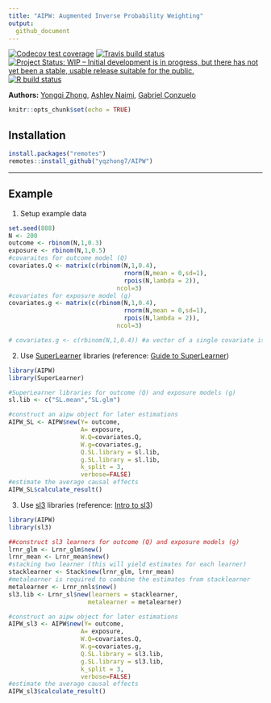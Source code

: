 ```yaml
---
title: "AIPW: Augmented Inverse Probability Weighting"
output:
  github_document
---
```

<!-- badges: start -->
[![Codecov test coverage](https://codecov.io/gh/yqzhong7/AIPW/branch/master/graph/badge.svg)](https://codecov.io/gh/yqzhong7/AIPW?branch=master)
[![Travis build status](https://travis-ci.com/yqzhong7/AIPW.svg?branch=master)](https://travis-ci.com/yqzhong7/AIPW)
[![Project Status: WIP – Initial development is in progress, but there has not yet been a stable, usable release suitable for the public.](https://www.repostatus.org/badges/latest/wip.svg)](https://www.repostatus.org/#WIP)
[![R build status](https://github.com/yqzhong7/AIPW/workflows/R-CMD-check/badge.svg)](https://github.com/yqzhong7/AIPW/actions)
<!-- badges: end -->

<!-- README.md is generated from README.Rmd. Please edit that file -->

__Authors:__ [Yongqi Zhong](https://github.com/yqzhong7), [Ashley Naimi](https://github.com/ainaimi), [Gabriel Conzuelo](https://github.com/gconzuelo)


```r
knitr::opts_chunk$set(echo = TRUE)
```

## Installation

```r
install.packages("remotes")
remotes::install_github("yqzhong7/AIPW")
```

------

## Example

1. Setup example data
```r
set.seed(888)
N <- 200
outcome <- rbinom(N,1,0.3)
exposure <- rbinom(N,1,0.5)
#covaraites for outcome model (Q)
covariates.Q <- matrix(c(rbinom(N,1,0.4),
                                rnorm(N,mean = 0,sd=1),
                                rpois(N,lambda = 2)),
                              ncol=3)
#covariates for exposure model (g)
covariates.g <- matrix(c(rbinom(N,1,0.4),
                                rnorm(N,mean = 0,sd=1),
                                rpois(N,lambda = 2)),
                              ncol=3)

# covariates.g <- c(rbinom(N,1,0.4)) #a vector of a single covariate is also supported
```

  2. Use [SuperLearner](https://cran.r-project.org/web/packages/SuperLearner/index.html) libraries (reference: [Guide to SuperLearner](https://cran.r-project.org/web/packages/SuperLearner/vignettes/Guide-to-SuperLearner.html))
```r
library(AIPW)
library(SuperLearner)

#SuperLearner libraries for outcome (Q) and exposure models (g)
sl.lib <- c("SL.mean","SL.glm")

#construct an aipw object for later estimations 
AIPW_SL <- AIPW$new(Y= outcome,
                    A= exposure,
                    W.Q=covariates.Q, 
                    W.g=covariates.g,
                    Q.SL.library = sl.lib,
                    g.SL.library = sl.lib,
                    k_split = 3,
                    verbose=FALSE)
#estimate the average causal effects
AIPW_SL$calculate_result()
```

  3. Use [sl3](https://tlverse.org/sl3/index.html) libraries (reference: [Intro to sl3](https://tlverse.org/sl3/articles/intro_sl3.html))
```r
library(AIPW)
library(sl3)

##construct sl3 learners for outcome (Q) and exposure models (g)
lrnr_glm <- Lrnr_glm$new()
lrnr_mean <- Lrnr_mean$new()
#stacking two learner (this will yield estimates for each learner)
stacklearner <- Stack$new(lrnr_glm, lrnr_mean) 
#metalearner is required to combine the estimates from stacklearner
metalearner <- Lrnr_nnls$new()
sl3.lib <- Lrnr_sl$new(learners = stacklearner,
                      metalearner = metalearner)

#construct an aipw object for later estimations 
AIPW_sl3 <- AIPW$new(Y= outcome,
                    A= exposure,
                    W.Q=covariates.Q, 
                    W.g=covariates.g,
                    Q.SL.library = sl3.lib,
                    g.SL.library = sl3.lib,
                    k_split = 3,
                    verbose=FALSE)
#estimate the average causal effects
AIPW_sl3$calculate_result()
```

